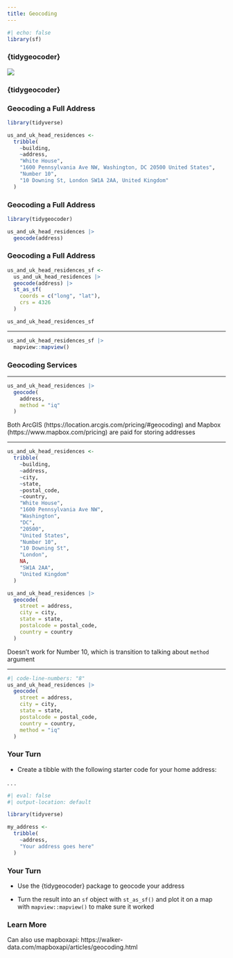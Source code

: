```yaml
---
title: Geocoding
---
```


```r
#| echo: false
library(sf)
```

### {tidygeocoder}

![](assets/tidygeocoder.png)

### {tidygeocoder} {.inverse}

### Geocoding a Full Address

```r
library(tidyverse)

us_and_uk_head_residences <-
  tribble(
    ~building,
    ~address,
    "White House",
    "1600 Pennsylvania Ave NW, Washington, DC 20500 United States",
    "Number 10",
    "10 Downing St, London SW1A 2AA, United Kingdom"
  )
```

### Geocoding a Full Address

```r
library(tidygeocoder)

us_and_uk_head_residences |>
  geocode(address)
```

### Geocoding a Full Address

```r
us_and_uk_head_residences_sf <-
  us_and_uk_head_residences |>
  geocode(address) |>
  st_as_sf(
    coords = c("long", "lat"),
    crs = 4326
  )
```

```r
us_and_uk_head_residences_sf
```

---

```r
us_and_uk_head_residences_sf |>
  mapview::mapview()
```

### Geocoding Services {.inverse}

---

```r
us_and_uk_head_residences |>
  geocode(
    address,
    method = "iq"
  )
```

::: {.notes}
Both ArcGIS (https://location.arcgis.com/pricing/#geocoding) and Mapbox (https://www.mapbox.com/pricing) are paid for storing addresses
:::


---

```r
us_and_uk_head_residences <-
  tribble(
    ~building,
    ~address,
    ~city,
    ~state,
    ~postal_code,
    ~country,
    "White House",
    "1600 Pennsylvania Ave NW",
    "Washington",
    "DC",
    "20500",
    "United States",
    "Number 10",
    "10 Downing St",
    "London",
    NA,
    "SW1A 2AA",
    "United Kingdom"
  )
```

```r
us_and_uk_head_residences |>
  geocode(
    street = address,
    city = city,
    state = state,
    postalcode = postal_code,
    country = country
  )
```

::: {.notes}
Doesn't work for Number 10, which is transition to talking about `method` argument
:::

---

```r
#| code-line-numbers: "8"
us_and_uk_head_residences |>
  geocode(
    street = address,
    city = city,
    state = state,
    postalcode = postal_code,
    country = country,
    method = "iq"
  )
```

### Your Turn {.your-turn}

- Create a tibble with the following starter code for your home address:

. . .

```r
#| eval: false
#| output-location: default

library(tidyverse)

my_address <-
  tribble(
    ~address,
    "Your address goes here"
  )
```

### Your Turn {.your-turn}

- Use the {tidygeocoder} package to geocode your address

- Turn the result into an `sf` object with `st_as_sf()` and plot it on a map with `mapview::mapview()` to make sure it worked

### Learn More

Can also use mapboxapi: https://walker-data.com/mapboxapi/articles/geocoding.html